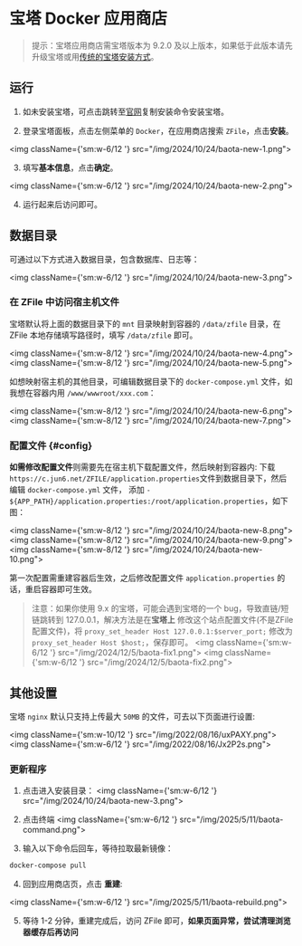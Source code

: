 # 宝塔 Docker 应用商店

> 提示：宝塔应用商店需宝塔版本为 9.2.0 及以上版本，如果低于此版本请先升级宝塔或用[传统的宝塔安装方式](./os-baota)。

## 运行

1. 如未安装宝塔，可点击跳转至[官网](https://www.bt.cn/u/WYVNdM)复制安装命令安装宝塔。

2. 登录宝塔面板，点击左侧菜单的 `Docker`，在应用商店搜索 `ZFile`，点击**安装**。

<img className={'sm:w-6/12 '} src="/img/2024/10/24/baota-new-1.png"></img>


3. 填写**基本信息**，点击**确定**。

<img className={'sm:w-6/12 '} src="/img/2024/10/24/baota-new-2.png"></img>

4. 运行起来后访问即可。


## 数据目录

可通过以下方式进入数据目录，包含数据库、日志等：

<img className={'sm:w-6/12 '} src="/img/2024/10/24/baota-new-3.png"></img>


### 在 ZFile 中访问宿主机文件

宝塔默认将上面的数据目录下的 `mnt` 目录映射到容器的 `/data/zfile` 目录，在 ZFile 本地存储填写路径时，填写 `/data/zfile` 即可。

<img className={'sm:w-8/12 '} src="/img/2024/10/24/baota-new-4.png"></img>
<img className={'sm:w-8/12 '} src="/img/2024/10/24/baota-new-5.png"></img>

如想映射宿主机的其他目录，可编辑数据目录下的 `docker-compose.yml` 文件，如我想在容器内用 `/www/wwwroot/xxx.com`：

<img className={'sm:w-8/12 '} src="/img/2024/10/24/baota-new-6.png"></img>
<img className={'sm:w-8/12 '} src="/img/2024/10/24/baota-new-7.png"></img>


### 配置文件 {#config}

**如需修改配置文件**则需要先在宿主机下载配置文件，然后映射到容器内:
下载`https://c.jun6.net/ZFILE/application.properties`文件到数据目录下，然后编辑 `docker-compose.yml` 文件，
添加 `- ${APP_PATH}/application.properties:/root/application.properties`，如下图：

<img className={'sm:w-8/12 '} src="/img/2024/10/24/baota-new-8.png"></img>
<img className={'sm:w-8/12 '} src="/img/2024/10/24/baota-new-9.png"></img>
<img className={'sm:w-8/12 '} src="/img/2024/10/24/baota-new-10.png"></img>

第一次配置需重建容器后生效，之后修改配置文件 `application.properties` 的话，重启容器即可生效。


> 注意：如果你使用 9.x 的宝塔，可能会遇到宝塔的一个 bug，导致直链/短链跳转到 127.0.0.1，解决方法是在**宝塔上** 修改这个站点配置文件(不是ZFile配置文件)，将 `proxy_set_header Host 127.0.0.1:$server_port;` 修改为 `proxy_set_header Host $host;`，保存即可。
<img className={'sm:w-6/12 '} src="/img/2024/12/5/baota-fix1.png"></img>
<img className={'sm:w-6/12 '} src="/img/2024/12/5/baota-fix2.png"></img>

## 其他设置

宝塔 `nginx` 默认只支持上传最大 `50MB` 的文件，可去以下页面进行设置:

<img className={'sm:w-10/12 '} src="/img/2022/08/16/uxPAXY.png"></img>
<img className={'sm:w-6/12 '} src="/img/2022/08/16/Jx2P2s.png"></img>

### 更新程序

1. 点击进入安装目录：
<img className={'sm:w-6/12 '} src="/img/2024/10/24/baota-new-3.png"></img>

2. 点击终端
<img className={'sm:w-6/12 '} src="/img/2025/5/11/baota-command.png"></img>

3. 输入以下命令后回车，等待拉取最新镜像：
```bash
docker-compose pull
```

4. 回到应用商店页，点击 **重建**:

<img className={'sm:w-6/12 '} src="/img/2025/5/11/baota-rebuild.png"></img>

5. 等待 1-2 分钟，重建完成后，访问 ZFile 即可，**如果页面异常，尝试清理浏览器缓存后再访问**